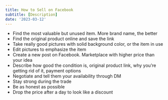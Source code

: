 ```yaml
---
title: How to Sell on Facebook
subtitle: [Description]
date: '2023-03-12'
---
```


-   Find the most valuable but unused item. More brand name, the better
-   Find the original product online and save the link
-   Take really good pictures with solid background color, or the item in use
-   Edit pictures to emphasize the item
-   Create a new post on Facebook. Marketplace with higher price than your idea
-   Describe how good the condition is, original product link, why you’re getting rid of it, payment options
-   Negotiate and tell them your availability through DM
-   Stay strong during the trade
-   Be as honest as possible
-   Drop the price after a day to look like a discount
